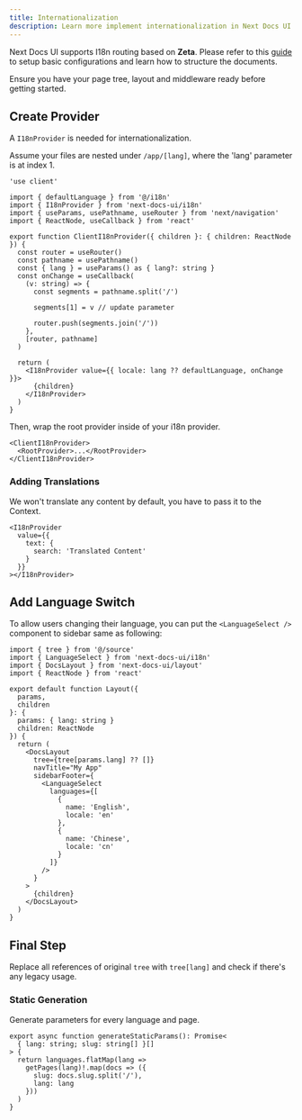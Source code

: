 ```yaml
---
title: Internationalization
description: Learn more implement internationalization in Next Docs UI
---
```


Next Docs UI supports I18n routing based on **Zeta**. Please refer to this
[guide](/docs/headless/contentlayer/internationalization) to setup basic
configurations and learn how to structure the documents.

Ensure you have your page tree, layout and middleware ready before getting
started.

## Create Provider

A `I18nProvider` is needed for internationalization.

Assume your files are nested under `/app/[lang]`, where the 'lang' parameter is
at index 1.

```tsx
'use client'

import { defaultLanguage } from '@/i18n'
import { I18nProvider } from 'next-docs-ui/i18n'
import { useParams, usePathname, useRouter } from 'next/navigation'
import { ReactNode, useCallback } from 'react'

export function ClientI18nProvider({ children }: { children: ReactNode }) {
  const router = useRouter()
  const pathname = usePathname()
  const { lang } = useParams() as { lang?: string }
  const onChange = useCallback(
    (v: string) => {
      const segments = pathname.split('/')

      segments[1] = v // update parameter

      router.push(segments.join('/'))
    },
    [router, pathname]
  )

  return (
    <I18nProvider value={{ locale: lang ?? defaultLanguage, onChange }}>
      {children}
    </I18nProvider>
  )
}
```

Then, wrap the root provider inside of your i18n provider.

```tsx
<ClientI18nProvider>
  <RootProvider>...</RootProvider>
</ClientI18nProvider>
```

### Adding Translations

We won't translate any content by default, you have to pass it to the Context.

```tsx
<I18nProvider
  value={{
    text: {
      search: 'Translated Content'
    }
  }}
></I18nProvider>
```

## Add Language Switch

To allow users changing their language, you can put the `<LanguageSelect />`
component to sidebar same as following:

```tsx title="/[lang]/docs/layout.tsx"
import { tree } from '@/source'
import { LanguageSelect } from 'next-docs-ui/i18n'
import { DocsLayout } from 'next-docs-ui/layout'
import { ReactNode } from 'react'

export default function Layout({
  params,
  children
}: {
  params: { lang: string }
  children: ReactNode
}) {
  return (
    <DocsLayout
      tree={tree[params.lang] ?? []}
      navTitle="My App"
      sidebarFooter={
        <LanguageSelect
          languages={[
            {
              name: 'English',
              locale: 'en'
            },
            {
              name: 'Chinese',
              locale: 'cn'
            }
          ]}
        />
      }
    >
      {children}
    </DocsLayout>
  )
}
```

## Final Step

Replace all references of original `tree` with `tree[lang]` and check if there's
any legacy usage.

### Static Generation

Generate parameters for every language and page.

```tsx
export async function generateStaticParams(): Promise<
  { lang: string; slug: string[] }[]
> {
  return languages.flatMap(lang =>
    getPages(lang)!.map(docs => ({
      slug: docs.slug.split('/'),
      lang: lang
    }))
  )
}
```
